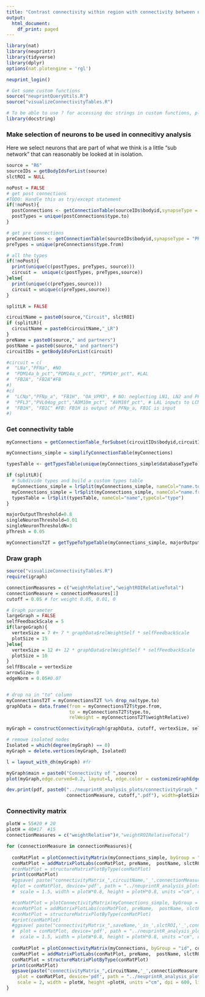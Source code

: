 ```yaml
---
title: "Contrast connectivity within region with connectivity between neuron types"
output:
  html_document:
    df_print: paged
---
```


```r
library(nat)
library(neuprintr)
library(tidyverse)
library(dplyr)
options(nat.plotengine = 'rgl')

neuprint_login()
```

```r
# Get some custom functions
source("neuprintQueryUtils.R")
source("visualizeConnectivityTables.R")

# To be able to use ? for accessing doc strings in custom functions, please install the "docstring" package. Alternatively use docstring(function)
library(docstring)
```


### Make selection of neurons to be used in connecitivy analysis
Here we select neurons that are part of what we think is a little "sub network" that can reasonably be looked at in isolation.

```r
source = "R6"
sourceIDs = getBodyIdsForList(source)
slctROI = NULL

noPost = FALSE
# get post connections
#TODO: Handle this as try/except statement
if(!noPost){
  postConnections <- getConnectionTable(sourceIDs$bodyid,synapseType = "POST",slctROI, by.roi = TRUE)
  postTypes = unique(postConnections$type.to)
}

# get pre connections
preConnections <- getConnectionTable(sourceIDs$bodyid,synapseType = "PRE",slctROI, synThresh=3, by.roi = TRUE)
preTypes = unique(preConnections$type.from)

# all the types
if(!noPost){
  print(unique(c(postTypes, preTypes, source)))
  circuit =  unique(c(postTypes, preTypes,source))
}else{
  print(unique(c(preTypes,source)))
  circuit = unique(c(preTypes,source))
}
```


```r
splitLR = FALSE

circuitName = paste0(source,"Circuit", slctROI)
if (splitLR){
  circuitName = paste0(circuitName,"_LR")
}
preName = paste0(source," and partners")
postName = paste0(source," and partners")
circuitIDs = getBodyIdsForList(circuit)

#circuit = c(
#  "LNa","PFNa", #NO
#  "PDM14a_b_pct","PDM14a_c_pct", "PDM14r_pct", #LAL
#  "FB2A", "FB2A"#FB
#)
#c(
#  "LCNp","PFNp_a", "FB1H", "OA_VPM3", # NO: neglecting LN1, LN2 and PFNd connectivity with OA-VMP3 
#  "PFL3","PVL04og_pct","ADM10m_pct", "AVM18f_pct", # LAL inputs to LCNp, OA-VPM3
#  "FB1H", "FB1C" #FB: FB1H is output of PFNp_a, FB1C is input
#)
```

### Get connectivity table
```r
myConnections = getConnectionTable_forSubset(circuitIDs$bodyid,circuitIDs$bodyid, slctROI)
```

```r
myConnections_simple = simplifyConnectionTable(myConnections)

typesTable <- getTypesTable(unique(myConnections_simple$databaseTypeTo))

if (splitLR){
  # Subdivide types and build a custom types table
  myConnections_simple = lrSplit(myConnections_simple, nameCol="name.to",typeCol="type.to")
  myConnections_simple = lrSplit(myConnections_simple, nameCol="name.from",typeCol="type.from")
  typesTable = lrSplit(typesTable, nameCol="name",typeCol="type")
}
```

```r
majorOutputThreshold=0.8
singleNeuronThreshold=0.01
singleNeuronThresholdN=3
pThresh = 0.05

myConnectionsT2T = getTypeToTypeTable(myConnections_simple, majorOutputThreshold,singleNeuronThreshold, singleNeuronThresholdN, pThresh, typesTable = typesTable)
```


###  Draw graph
```r
source("visualizeConnectivityTables.R")
require(igraph)

connectionMeasures = c("weightRelative","weightROIRelativeTotal")
connectionMeasure = connectionMeasures[1]
cutoff = 0.05 # for weight 0.05, 0.01, 0

# Graph parameter
largeGraph = FALSE
selfFeedbackScale = 5
if(largeGraph){
  vertexSize = 7 #+ 7 * graphData$relWeightSelf * selfFeedbackScale
  plotSize = 15
}else{
  vertexSize = 12 #+ 12 * graphData$relWeightSelf * selfFeedbackScale
  plotSize = 10
}
selfFBscale = vertexSize
arrowSize= 0
edgeNorm = 0.05#0.07


# drop na in "to" column
myConnectionsT2T = myConnectionsT2T %>% drop_na(type.to)
graphData = data.frame(from = myConnectionsT2T$type.from,
                       to = myConnectionsT2T$type.to,
                       relWeight = myConnectionsT2T$weightRelative)

myGraph = constructConnectivityGraph(graphData, cutoff, vertexSize, selfFBscale, arrowSize, edgeNorm)

# remove isolated nodes
Isolated = which(degree(myGraph) == 0)
myGraph = delete.vertices(myGraph, Isolated)

l = layout_with_dh(myGraph) #fr

myGraph$main = paste0("Connectivity of ",source) 
plot(myGraph,edge.curved=0.2, layout=l, edge.color = customizeGraphEdges(myGraph)) # use 0.5 curved if edges overlap

dev.print(pdf, paste0("../neuprintR_analysis_plots/connectivityGraph_",circuitName,'_',
                      connectionMeasure, cutoff,".pdf"), width=plotSize, height=plotSize)
```


### Connectivity matrix
```r
plotW = 55#20 # 20
plotH = 40#17  #15
connectionMeasures = c("weightRelative")#,"weightROIRelativeTotal")

for (connectionMeasure in connectionMeasures){
  
  conMatPlot = plotConnectivityMatrix(myConnections_simple, byGroup = "type", connectionMeasure)
  conMatPlot = addMatrixPlotLabs(conMatPlot, preName,  postName, slctROI, connectionMeasure)
  #conMatPlot = structureMatrixPlotByType(conMatPlot)
  print(conMatPlot)
  #ggsave( paste("connectivityMatrix_",circuitName,'_',connectionMeasure,'_byType.pdf', sep=''),
  #plot = conMatPlot, device='pdf', path = "../neuprintR_analysis_plots/",
  #  scale = 1.5, width = plotW*0.8, height = plotH*0.8, units ="cm", dpi = 600, limitsize = TRUE)

  #conMatPlot = plotConnectivityMatrix(myConnections_simple, byGroup = "name", connectionMeasure)
  #conMatPlot = addMatrixPlotLabs(conMatPlot, preName,  postName, slctROI, connectionMeasure)
  #conMatPlot = structureMatrixPlotByType(conMatPlot)
  #print(conMatPlot)
  #ggsave( paste("connectivityMatrix_",saveName,'_in_',slctROI,'_',connectionMeasure,'_byName.pdf', sep=''), 
  #  plot = conMatPlot, device='pdf', path = "../neuprintR_analysis_plots/",
  #  scale = 1.5, width = plotW*0.8, height = plotH*0.8, units ="cm", dpi = 600, limitsize = TRUE)
  
  conMatPlot = plotConnectivityMatrix(myConnections, byGroup = "id", connectionMeasure)
  conMatPlot = addMatrixPlotLabs(conMatPlot, preName,  postName, slctROI, connectionMeasure)
  conMatPlot = structureMatrixPlotByType(conMatPlot)
  print(conMatPlot)
  ggsave(paste("connectivityMatrix_",circuitName,'_',connectionMeasure,'_byID.pdf', sep=''), 
    plot = conMatPlot, device='pdf', path = "../neuprintR_analysis_plots/",
    scale = 2, width = plotW, height =plotH, units ="cm", dpi = 600, limitsize = TRUE)
}
```



```r



````